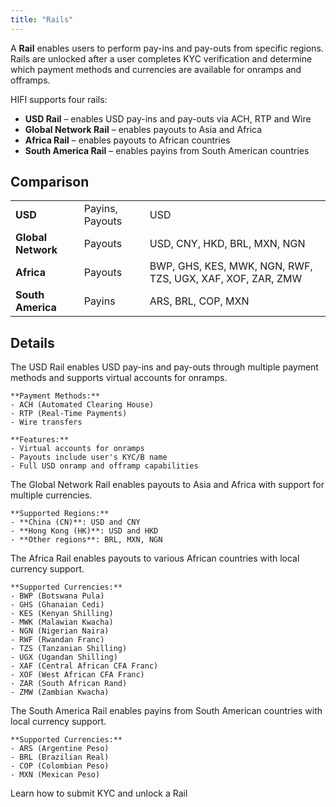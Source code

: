 ```yaml
---
title: "Rails"
---
```


A **Rail** enables users to perform pay-ins and pay-outs from specific regions. Rails are unlocked after a user completes KYC verification and determine which payment methods and currencies are available for onramps and offramps.

HIFI supports four rails:

- **USD Rail** – enables USD pay-ins and pay-outs via ACH, RTP and Wire
- **Global Network Rail** – enables payouts to Asia and Africa
- **Africa Rail** – enables payouts to African countries
- **South America Rail** – enables payins from South American countries

## Comparison

|                    |                 |                                                            |
| ------------------ | --------------- | ---------------------------------------------------------- |
| **USD**            | Payins, Payouts | USD                                                        |
| **Global Network** | Payouts         | USD, CNY, HKD, BRL, MXN, NGN                               |
| **Africa**         | Payouts         | BWP, GHS, KES, MWK, NGN, RWF, TZS, UGX, XAF, XOF, ZAR, ZMW |
| **South America**  | Payins          | ARS, BRL, COP, MXN                                         |

## Details

<AccordionGroup>
  <Accordion title="USD">
    The USD Rail enables USD pay-ins and pay-outs through multiple payment methods and supports virtual accounts for onramps.

    **Payment Methods:**
    - ACH (Automated Clearing House)
    - RTP (Real-Time Payments)
    - Wire transfers

    **Features:**
    - Virtual accounts for onramps
    - Payouts include user's KYC/B name
    - Full USD onramp and offramp capabilities

  </Accordion>

  <Accordion title="Global Network">
    The Global Network Rail enables payouts to Asia and Africa with support for multiple currencies.

    **Supported Regions:**
    - **China (CN)**: USD and CNY
    - **Hong Kong (HK)**: USD and HKD
    - **Other regions**: BRL, MXN, NGN

  </Accordion>

  <Accordion title="Africa">
    The Africa Rail enables payouts to various African countries with local currency support.

    **Supported Currencies:**
    - BWP (Botswana Pula)
    - GHS (Ghanaian Cedi)
    - KES (Kenyan Shilling)
    - MWK (Malawian Kwacha)
    - NGN (Nigerian Naira)
    - RWF (Rwandan Franc)
    - TZS (Tanzanian Shilling)
    - UGX (Ugandan Shilling)
    - XAF (Central African CFA Franc)
    - XOF (West African CFA Franc)
    - ZAR (South African Rand)
    - ZMW (Zambian Kwacha)

  </Accordion>

  <Accordion title="South America">
    The South America Rail enables payins from South American countries with local currency support.

    **Supported Currencies:**
    - ARS (Argentine Peso)
    - BRL (Brazilian Real)
    - COP (Colombian Peso)
    - MXN (Mexican Peso)

  </Accordion>
</AccordionGroup>

<Card icon="unlock" title="Unlock Rails" href="/guides/submit-lyc">
  Learn how to submit KYC and unlock a Rail
</Card>
